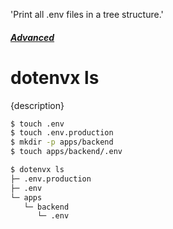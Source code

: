   'Print all .env files in a tree structure.'

##### [Advanced](/docs/advanced)
# dotenvx ls

<p className="lead">{description}</p>

```sh
$ touch .env
$ touch .env.production
$ mkdir -p apps/backend
$ touch apps/backend/.env

$ dotenvx ls
├─ .env.production
├─ .env
└─ apps
   └─ backend
      └─ .env
```
